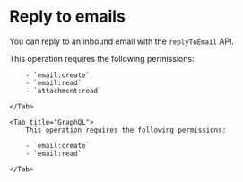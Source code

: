 

# Reply to emails

You can reply to an inbound email with the `replyToEmail` API.

<Tabs>
    <Tab title="Typescript SDK">
        This operation requires the following permissions:

        - `email:create`
        - `email:read`
        - `attachment:read`

<Snippet file="typescript-sdk/reply-email.mdx" />

    </Tab>

    <Tab title="GraphQL">
        This operation requires the following permissions:

        - `email:create`
        - `email:read`

<Snippet file="graphql/reply-email.mdx" />

    </Tab>

</Tabs>
